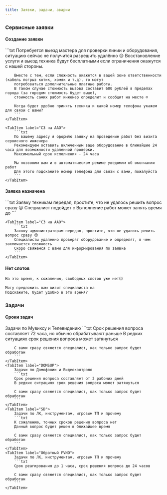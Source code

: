 ```yaml
---
title: Заявки, задачи, аварии
---
```



### Сервисные заявки
#### Создание заявки
<Tabs>
    <TabItem label="СЗ на ТС">
        ```txt
        Потребуется выезд мастера для проверки линии и оборудования, ситуацию сейчас не получится разрешить удалённо 😢
        Восстановление услуги и выезд техника будут бесплатными если ограничения окажутся с нашей стороны.

        Вместе с тем, если сложность окажется в вашей зоне ответственности (кабель погрыз котик, хомяк и т.д), то могут
        потребоваться дополнительные платные работы.
        В таком случае стоимость вызова составит 600 рублей в пределах города (за городом стоимость будет выше),
        стоимость самих работ инженер определит и сообщит на месте ☺️

        Когда будет удобно принять техника и какой номер телефона укажем для связи с вами?
        ```
    </TabItem>

    <TabItem label="СЗ на ААО">
        ```txt
        По вашему адресу я оформлю заявку на проведение работ без визита сервисного инженера
        Рекомендуем оставить включенным ваше оборудование в ближайшие 24 часа для возможности удаленной проверки.
        Максимальный срок исполнения - 24 часа

        Мы позвоним вам и в автоматическом режиме уведомим об окончании работ
        Для этого подскажите номер телефона для связи с вами, пожалуйста
        ```
    </TabItem>
</Tabs>

#### Заявка назначена
<Tabs>
    <TabItem label="СЗ на ТС">
        ```txt
        Заявку техникам передал, простите, что не удалось решить вопрос сразу 😔
        Специалист подойдет с
        Выполнение работ может занять время до
        ```
    </TabItem>

    <TabItem label="СЗ на ААО">
        ```txt
        Заявку администраторам передал, простите, что не удалось решить вопрос сразу 😔
        Специалисты удаленно проверят оборудование и определят, в чем заключается сложность
        Скоро свяжемся с вами для информирования по заявке
        ```
    </TabItem>
</Tabs>

#### Нет слотов
```txt
На это время, к сожалению, свободных слотов уже нет😔

Могу предложить вам визит специалиста на
Подскажите, будет удобно в это время?
```

### Задачи
<LinkCard
    title="Сроки задач"
    href="https://clever.ertelecom.ru/content/space/4/article/2414#SrokiObrabotkiTiketov"
    target="_blank"
    description="Открыть сроки задач в базе знаний"
/>

#### Сроки задач
<Tabs>
    <TabItem label="DRTV">
        Задачи по Мувиксу и Телевидению
        ```txt
        Срок решения вопроса составляет 72 часа, но обычно обрабатывают раньше
        В редких ситуациях срок решения вопроса может затянуться

        С вами сразу свяжется специалист, как только запрос будет обработан
        ```
    </TabItem>
    <TabItem label="DOMSUP">
        Задачи по Домофонии и Видеоконтролю
        ```txt
        Срок решения вопроса составляет от 3 рабочих дней
        В редких ситуациях срок решения вопроса может затянуться

        С вами сразу свяжется специалист, как только запрос будет обработан
        ```
    </TabItem>
    <TabItem label="SD">
        Задачи по ЛК, инструментам, игровым ТП и прочему
        ```txt
        К сожалению, точных сроков решения вопроса нет
        Данный вопрос будет решен в ближайшее время

        С вами сразу свяжется специалист, как только запрос будет обработан
        ```
    </TabItem>
    <TabItem label="Обратный FVNO">
        Задачи по ЛК, инструментам, игровым ТП и прочему
        ```txt
        Срок реагирования до 1 часа, срок решения вопроса до 24 часов

        С вами сразу свяжется специалист, как только запрос будет обработан
        ```
    </TabItem>
</Tabs>